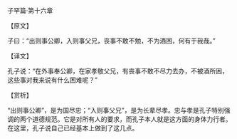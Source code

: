 

子罕篇·第十六章

【原文】

子曰：“出则事公卿，入则事父兄，丧事不敢不勉，不为酒困，何有于我哉。”

【译文】

孔子说：“在外事奉公卿，在家孝敬父兄，有丧事不敢不尽力去办，不被酒所困，这些事对我来说有什么困难呢？”

【赏析】

“出则事公卿”，是为国尽忠；“入则事父兄”，是为长辈尽孝。忠与孝是孔子特别强调的两个道德规范。它是对所有人的要求，而孔子本人就是这方面的身体力行者。在这里，孔子说自己已经基本上做到了这几点。

